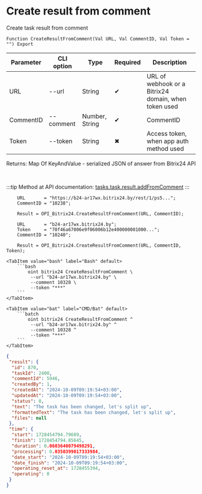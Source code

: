 ﻿---
sidebar_position: 7
---


# Create result from comment
 Create task result from comment



`Function CreateResultFromComment(Val URL, Val CommentID, Val Token = "") Export`

  | Parameter | CLI option | Type | Required | Description |
  |-|-|-|-|-|
  | URL | --url | String | &#x2714; | URL of webhook or a Bitrix24 domain, when token used |
  | CommentID | --comment | Number, String | &#x2714; | CommentID |
  | Token | --token | String | &#x2716; | Access token, when app auth method used |

  
  Returns:  Map Of KeyAndValue - serialized JSON of answer from Bitrix24 API

<br/>

:::tip
Method at API documentation: [tasks.task.result.addFromComment](https://dev.1c-bitrix.ru/rest_help/tasks/task/tasks/tasks_task_result_addFromComment.php)
:::
<br/>



```bsl title="1C:Enterprise/OneScript code example"
    URL       = "https://b24-ar17wx.bitrix24.by/rest/1/ps5...";
    CommentID = "10238";

    Result = OPI_Bitrix24.CreateResultFromComment(URL, CommentID);

    URL       = "b24-ar17wx.bitrix24.by";
    Token     = "70f46a67006e9f06006b12e400000001000...";
    CommentID = "10240";

    Result = OPI_Bitrix24.CreateResultFromComment(URL, CommentID, Token);
```
 

 <Tabs>
  
    <TabItem value="bash" label="Bash" default>
        ```bash
            oint bitrix24 CreateResultFromComment \
             --url "b24-ar17wx.bitrix24.by" \
             --comment 10328 \
             --token "***"
        ```
    </TabItem>
  
    <TabItem value="bat" label="CMD/Bat" default>
        ```batch
            oint bitrix24 CreateResultFromComment ^
             --url "b24-ar17wx.bitrix24.by" ^
             --comment 10328 ^
             --token "***"
        ```
    </TabItem>
</Tabs>


```json title="Result"
{
 "result": {
  "id": 870,
  "taskId": 2400,
  "commentId": 5946,
  "createdBy": 1,
  "createdAt": "2024-10-09T09:19:54+03:00",
  "updatedAt": "2024-10-09T09:19:54+03:00",
  "status": 0,
  "text": "The task has been changed, let's split up",
  "formattedText": "The task has been changed, let's split up",
  "files": null
 },
 "time": {
  "start": 1728454794.79609,
  "finish": 1728454794.85645,
  "duration": 0.0603640079498291,
  "processing": 0.0350399017333984,
  "date_start": "2024-10-09T09:19:54+03:00",
  "date_finish": "2024-10-09T09:19:54+03:00",
  "operating_reset_at": 1728455394,
  "operating": 0
 }
}
```
